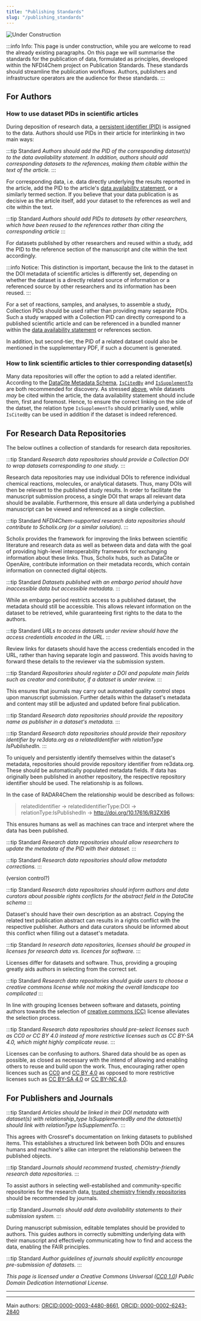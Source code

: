 ```yaml
---
title: "Publishing Standards"
slug: "/publishing_standards"
---
```


<!--Note: see collection of standards: https://docs.google.com/document/d/1hcQb3A41twrY3mt5vF_axm5AQr2tdDsRnOjnQfw-rSo/edit?usp=sharing-->


![Under Construction](/img/Constr_2bl.png)

:::info Info:
This page is under construction, while you are welcome to read the already existing paragraphs. On this page we will summarise the standards for the publication of data, formulated as principles, developed within the NFDI4Chem project on Publication Standards. These standards should streamline the publication workflows. Authors, publishers and infrastructure operators are the audience for these standards.
:::

## For Authors

### How to use dataset PIDs in scientific articles

During deposition of research data, a [persistent identifier (PID)](/docs/pid) is assigned to the data. Authors should use PIDs in their article for interlinking in two main ways:

:::tip Standard
*Authors should add the PID of the corresponding dataset(s) to the data availability statement. In addition, authors should add corresponding datasets to the references, making them citable within the text of the article.* 
::: 

For corresponding data, i.e. data directly underlying the results reported in the article, add the PID to the article's [data availability statement](/docs/data_availability_statement), or a similarly termed section. If you believe that your data publication is as decisive as the article itself, add your dataset to the references as well and cite within the text.

:::tip Standard
*Authors should add PIDs to datasets by other researchers, which have been reused to the references rather than citing the corresponding article*
:::

For datasets published by other researchers and reused within a study, add the PID to the reference section of the manuscript and cite within the text accordingly.

:::info Notice:
This distinction is important, because the link to the dataset in the DOI metadata of scientific articles is differently set, depending on whether the dataset is a directly related source of information or a referenced source by other researchers and its information has been reused.
:::

For a set of reactions, samples, and analyses, to assemble a study, Collection PIDs should be used rather than providing many separate PIDs. Such a study wrapped with a Collection PID can directly correspond to a published scientific article and can be referenced in a bundled manner within the [data availability statement](/docs/data_availability_statement) or references section.

In addition, but second-tier, the PID of a related dataset could also be mentioned in the supplementary PDF, if such a document is generated.

### How to link scientific articles to thier corresponding dataset(s)

Many data repositories will offer the option to add a related identifier. According to the [DataCite Metadata Schema](https://datacite-metadata-schema.readthedocs.io/en/4.5/appendices/appendix-1/relationType/), [`IsCitedBy`](https://datacite-metadata-schema.readthedocs.io/en/4.5/appendices/appendix-1/relationType/#iscitedby) and [`IsSupplementTo`](https://datacite-metadata-schema.readthedocs.io/en/4.5/appendices/appendix-1/relationType/#issupplementto) are both recommended for discovery. As stressed [above](#how-to-use-dataset-pids-in-scientific-articles), while datasets _may_ be cited within the article, the data availability statement should include them, first and foremost. Hence, to ensure the correct linking on the side of the datset, the relation type `IsSupplementTo` should primarily used, while `IsCitedBy` can be used in addition if the dataset is indeed referenced. 

<!-- ^ We're all in agreement here, correct?-->

## For Research Data Repositories

The below outlines a collection of standards for research data repositories. 

:::tip Standard
*Research data repositories should provide a Collection DOI to wrap datasets corresponding to one study.*
:::

Research data repositories may use individual DOIs to reference individual chemical reactions, molecules, or analytical datasets. Thus, many DOIs will then be relevant to the published study results. In order to facilitate the manuscript submission process, a single DOI that wraps all relevant data should be available. Furthermore, this ensure all data underlying a published manuscript can be viewed and referenced as a single collection.

:::tip Standard
*NFDI4Chem-supported research data repositories should contribute to Scholix.org (or a similar solution).*
:::

Scholix provides the framework for improving the links between scientific literature and research data as well as between data and data with the goal of providing high-level interoperability framework for exchanging information about these links. Thus, Scholix hubs, such as DataCite or OpenAire, contribute information on their metadata records, which contain information on connected digital objects.

<!--scholix.org links funktionieren alle momentan (bei mir zumindest) nicht-->

:::tip Standard
*Datasets published with an embargo period should have inaccessible data but accessible metadata.*
:::

While an embargo period restricts access to a published dataset, the metadata should still be accessible. This allows relevant information on the dataset to be retrieved, while guaranteeing first rights to the data to the authors.

<!--Standard on how to publish NMR data, tbd-->


:::tip Standard
*URLs to access datasets under review should have the access credentials encoded in the URL.*
:::

Review links for datasets should have the access credentials encoded in the URL, rather than having separate login and password. This avoids having to forward these details to the reviewer via the submission system.

:::tip Standard
*Repositories should register a DOI and populate main fields such as creator and contributor, if a dataset is under review.*
:::

This ensures that journals may carry out automated quality control steps upon manuscript submission. Further details within the dataset's metadata and content may still be adjusted and updated before final publication.


:::tip Standard
*Research data repositories should provide the repository name as publisher in a dataset's metadata.*
:::


:::tip Standard
*Research data repositories should provide their repository identifier by re3data.org as a relatedIdentifier with relationType IsPublishedIn.*
:::

To uniquely and persistently identify themselves within the dataset's metadata, repositories should provide repository identifier from re3data.org. These should be automatically populated metadata fields. If data has originally been published in another repository, the respective repository identifier should be used. The relationship is as follows.

In the case of RADAR4Chem the relationship would be described as follows:

> relatedIdentifier &rarr;  relatedIdentifierType:DOI &rarr; relationType:IsPublishedIn &rarr; http://doi.org/10.17616/R3ZX96

This ensures humans as well as machines can trace and interpret where the data has been published.

:::tip Standard
*Research data repositories should allow researchers to update the metadata of the PID with their dataset.*
:::

:::tip Standard
*Research data repositories should allow metadata corrections.*
:::

(version control?) 

:::tip Standard
*Research data repositories should inform authors and data curators about possible rights conflicts for the abstract field in the DataCite schema*
:::

Dataset's should have their own description as an abstract. Copying the related text publication abstract can results in a rights conflict with the respective publisher. Authors and data curators should be informed about this conflict when filling out a dataset's metadata.

:::tip Standard
*In research data repositories, licenses should be grouped in licenses for research data vs. licences for software.*
:::

Licenses differ for datasets and software. Thus, providing a grouping greatly aids authors in selecting from the correct set. 

:::tip Standard
*Research data repositories should guide users to choose a creative commons license while not making the overall landscape too complicated*
:::

In line with grouping licenses between software and datasets, pointing authors towards the selection of [creative commons (CC)](https://creativecommons.org/) license alleviates the selection process.  

:::tip Standard
*Research data repositories should pre-select licenses such as CC0 or CC BY 4.0 instead of more restrictive licenses such as CC BY-SA 4.0, which might highly complicate reuse.*
:::

Licenses can be confusing to authors. Shared data should be as open as possible, as closed as necessary with the intend of allowing and enabling others to reuse and build upon the work. Thus, encouraging rather open licences such as [CC0](https://creativecommons.org/public-domain/cc0/) and [CC BY 4.0](https://creativecommons.org/licenses/by/4.0/) as opposed to more restrictive licenses such as [CC BY-SA 4.0](https://creativecommons.org/licenses/by-sa/4.0/) or [CC BY-NC 4.0](https://creativecommons.org/licenses/by-nc/4.0/).

## For Publishers and Journals

:::tip Standard
*Articles should be linked in their DOI metadata with dataset(s) with relationship_type IsSupplementedBy and the dataset(s) should link with relationType IsSupplementTo.*
:::

<!--add another for repo side or pull apart (find datacite doc info)-->

This agrees with Crossref's documentation on linking datasets to published items. This establishes a structured link between both DOIs and ensures humans and machine's alike can interpret the relationship between the published objects.

:::tip Standard
*Journals should recommend trusted, chemistry-friendly research data repositories.*
:::

To assist authors in selecting well-established and community-specific repositories for the research data, [trusted chemistry friendly repositories](docs/choose_repository) should be recommended by journals.  

:::tip Standard
*Journals should add data availability statements to their submission system.*
:::

During manuscript submission, editable templates should be provided to authors. This guides authors in correctly submitting underlying data with their manuscript and effectively communicating how to find and access the data, enabling the FAIR principles.

:::tip Standard
*Author guidelines of journals should explicitly encourage pre-submission of datasets.*
:::
<!--was genau ist hiermit gemeint-->


*This page is licensed under a Creative Commons Universal ([CC0 1.0](https://creativecommons.org/publicdomain/zero/1.0/deed.en)) Public Domain Dedication International License.*

---

----
Main authors: [ORCID:0000-0003-4480-8661](https://orcid.org/0000-0003-4480-8661), [ORCID: 0000-0002-6243-2840](https://orcid.org/0000-0002-6243-2840)
